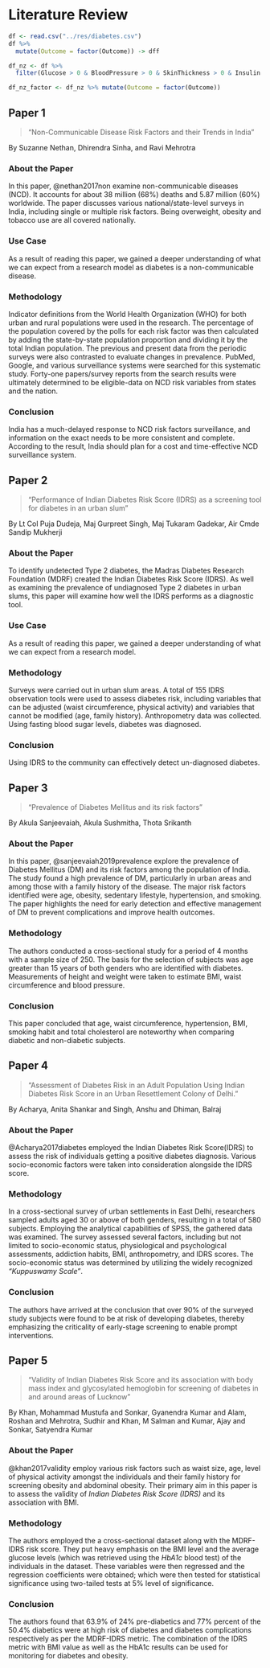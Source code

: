 # Literature Review

```r
df <- read.csv("../res/diabetes.csv")
df %>% 
  mutate(Outcome = factor(Outcome)) -> dff

df_nz <- df %>% 
  filter(Glucose > 0 & BloodPressure > 0 & SkinThickness > 0 & Insulin > 0 & BMI > 0) 

df_nz_factor <- df_nz %>% mutate(Outcome = factor(Outcome))

```

## Paper 1

> "Non-Communicable Disease Risk Factors and their Trends in India"

By Suzanne Nethan, Dhirendra Sinha, and Ravi Mehrotra

### About the Paper

In this paper, @nethan2017non examine non-communicable diseases (NCD). It accounts for about 38 million (68%) deaths and 5.87 million (60%) worldwide. The paper discusses various national/state-level surveys in India, including single or multiple risk factors. Being overweight, obesity and tobacco use are all covered nationally.

### Use Case

As a result of reading this paper, we gained a deeper understanding of what we can expect from a research model as diabetes is a non-communicable disease.

### Methodology

Indicator definitions from the World Health Organization (WHO) for both urban and rural populations were used in the research. The percentage of the population covered by the polls for each risk factor was then calculated by adding the state-by-state population proportion and dividing it by the total Indian population. The previous and present data from the periodic surveys were also contrasted to evaluate changes in prevalence. PubMed, Google, and various surveillance systems were searched for this systematic study. Forty-one papers/survey reports from the search results were ultimately determined to be eligible-data on NCD risk variables from states and the nation.

### Conclusion

India has a much-delayed response to NCD risk factors surveillance, and information on the exact needs to be more consistent and complete. According to the result, India should plan for a cost and time-effective NCD surveillance system.

## Paper 2

> "Performance of Indian Diabetes Risk Score (IDRS) as a screening tool for diabetes in an urban slum"

By Lt Col Puja Dudeja, Maj Gurpreet Singh, Maj Tukaram Gadekar, Air Cmde Sandip Mukherji

### About the Paper

To identify undetected Type 2 diabetes, the Madras Diabetes Research Foundation (MDRF) created the Indian Diabetes Risk Score (IDRS). As well as examining the prevalence of undiagnosed Type 2 diabetes in urban slums, this paper will examine how well the IDRS performs as a diagnostic tool.

### Use Case

As a result of reading this paper, we gained a deeper understanding of what we can expect from a research model.

### Methodology

Surveys were carried out in urban slum areas. A total of 155 IDRS observation tools were used to assess diabetes risk, including variables that can be adjusted (waist circumference, physical activity) and variables that cannot be modified (age, family history). Anthropometry data was collected. Using fasting blood sugar levels, diabetes was diagnosed.

### Conclusion

Using IDRS to the community can effectively detect un-diagnosed diabetes.

## Paper 3

> "Prevalence of Diabetes Mellitus and its risk factors"

By Akula Sanjeevaiah, Akula Sushmitha, Thota Srikanth

### About the Paper

In this paper, @sanjeevaiah2019prevalence explore the prevalence of Diabetes Mellitus (DM) and its risk factors among the population of India. The study found a high prevalence of DM, particularly in urban areas and among those with a family history of the disease. The major risk factors identified were age, obesity, sedentary lifestyle, hypertension, and smoking. The paper highlights the need for early detection and effective management of DM to prevent complications and improve health outcomes.

### Methodology

The authors conducted a cross-sectional study for a period of 4 months with a sample size of 250. The basis for the selection of subjects was age greater than 15 years of both genders who are identified with diabetes. Measurements of height and weight were taken to estimate BMI, waist circumference and blood pressure.

### Conclusion

This paper concluded that age, waist circumference, hypertension, BMI, smoking habit and total cholesterol are noteworthy when comparing diabetic and non-diabetic subjects.

## Paper 4
> "Assessment of Diabetes Risk in an Adult Population Using Indian Diabetes Risk Score in an Urban Resettlement Colony of Delhi."

By Acharya, Anita Shankar and Singh, Anshu and Dhiman, Balraj 

### About the Paper
@Acharya2017diabetes employed the Indian Diabetes Risk Score(IDRS) to assess the risk of individuals getting a positive diabetes diagnosis. Various socio-economic factors were taken into consideration alongside the IDRS score. 

### Methodology
In a cross-sectional survey of urban settlements in East Delhi, researchers sampled adults aged 30 or above of both genders, resulting in a total of 580 subjects. Employing the analytical capabilities of SPSS, the gathered data was examined. The survey assessed several factors, including but not limited to socio-economic status, physiological and psychological assessments, addiction habits, BMI, anthropometry, and IDRS scores. The socio-economic status was determined by utilizing the widely recognized *"Kuppuswamy Scale"*.

### Conclusion
The authors have arrived at the conclusion that over 90% of the surveyed study subjects were found to be at risk of developing diabetes, thereby emphasizing the criticality of early-stage screening to enable prompt interventions.

## Paper 5
> "Validity of Indian Diabetes Risk Score and its association with body mass index and glycosylated hemoglobin for screening of diabetes in and around areas of Lucknow"

By Khan, Mohammad Mustufa and Sonkar, Gyanendra Kumar and Alam, Roshan and Mehrotra, Sudhir and Khan, M Salman and Kumar, Ajay and Sonkar, Satyendra Kumar

### About the Paper
@khan2017validity employ various risk factors such as waist size, age, level of physical activity amongst the individuals and their family history for screening obesity and abdominal obesity. Their primary aim in this paper is to assess the validity of *Indian Diabetes Risk Score (IDRS)* and its association with BMI.

### Methodology
The authors employed the a cross-sectional dataset along with the MDRF-IDRS risk score. They put heavy emphasis on the BMI level and the average glucose levels (which was retrieved using the *HbA1c* blood test) of the individuals in the dataset. These variables were then regressed and the regression coefficients were obtained; which were then tested for statistical significance using two-tailed tests at 5% level of significance.

### Conclusion
The authors found that 63.9% of 24% pre-diabetics and 77% percent of the 50.4% diabetics were at high risk of diabetes and diabetes complications respectively as per the MDRF-IDRS metric. The combination of the IDRS metric with BMI value as well as the HbA1c results can be used for monitoring for diabetes and obesity.